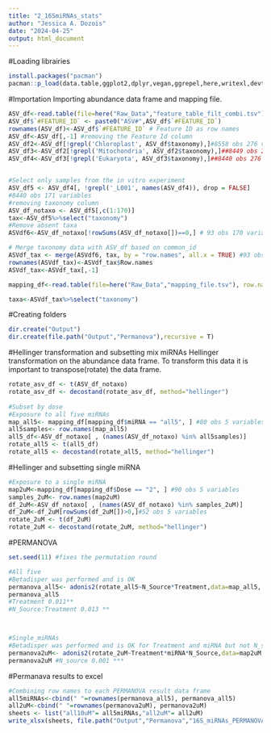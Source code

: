 ---
title: "2_16SmiRNAs_stats"
author: "Jessica A. Dozois"
date: "2024-04-25"
output: html_document
---
#Loading librairies
```{r librairies}
install.packages("pacman")
pacman::p_load(data.table,ggplot2,dplyr,vegan,ggrepel,here,writexl,devtools)
```

#Importation
Importing abundance data frame and mapping file.
```{r Importation}
ASV_df<-read.table(file=here("Raw_Data","feature_table_filt_combi.tsv"), header=T, sep="\t", comment.char = "", check.names = F) #8703 obs 277 variables
ASV_df$`#FEATURE_ID` <- paste0("ASV#",ASV_df$`#FEATURE_ID`)
rownames(ASV_df)<-ASV_df$`#FEATURE_ID` # Feature ID as row names
ASV_df<-ASV_df[,-1] #removing the Feature Id column
ASV_df2<-ASV_df[!grepl('Chloroplast', ASV_df$taxonomy),]#8558 obs 276 variables #remove Chloroplasts
ASV_df3<-ASV_df2[!grepl('Mitochondria', ASV_df2$taxonomy),]##8449 obs 276 variables variables #remove Mitochondria
ASV_df4<-ASV_df3[!grepl('Eukaryota', ASV_df3$taxonomy),]##8440 obs 276 variables variables #remove Eukaryotes


#Select only samples from the in vitro experiment
ASV_df5 <- ASV_df4[, !grepl('_L001', names(ASV_df4)), drop = FALSE]
#8440 obs 171 variables
#removing taxonomy column
ASV_df_notaxo <- ASV_df5[,c(1:170)]
tax<-ASV_df5%>%select("taxonomy")
#Remove absent taxa
ASVdf6<-ASV_df_notaxo[!rowSums(ASV_df_notaxo[])==0,] # 93 obs 170 variables

# Merge taxonomy data with ASV_df based on common_id
ASVdf_tax <- merge(ASVdf6, tax, by = "row.names", all.x = TRUE) #93 obs 172 variables
rownames(ASVdf_tax)<-ASVdf_tax$Row.names
ASVdf_tax<-ASVdf_tax[,-1]

mapping_df<-read.table(file=here("Raw_Data","mapping_file.tsv"), row.names=1, header=T, sep="\t", comment.char = "", check.names = F) #170 obs. 5 variables 

taxa<-ASVdf_tax%>%select("taxonomy")
```

#Creating folders
```{r Creating folders}
dir.create("Output")
dir.create(file.path("Output","Permanova"),recursive = T)
```

#Hellinger transformation and subsetting mix miRNAs
Hellinger transformation on the abundance data frame. To transform this data it is important to transpose(rotate) the data frame.
```{r Hellinger and subsetting}
rotate_asv_df <- t(ASV_df_notaxo)
rotate_asv_df <- decostand(rotate_asv_df, method="hellinger")
  
#Subset by dose
#Exposure to all five miRNAs
map_all5<- mapping_df[mapping_df$miRNA == "all5", ] #80 obs 5 variables
all5samples<- row.names(map_all5)
all5_df<-ASV_df_notaxo[ , (names(ASV_df_notaxo) %in% all5samples)]
rotate_all5 <- t(all5_df)
rotate_all5 <- decostand(rotate_all5, method="hellinger")
```

#Hellinger and subsetting single miRNA
```{r Hellinger and subsetting}
#Exposure to a single miRNA
map2uM<-mapping_df[mapping_df$Dose == "2", ] #90 obs 5 variables
samples_2uM<- row.names(map2uM)
df_2uM<-ASV_df_notaxo[ , (names(ASV_df_notaxo) %in% samples_2uM)]
df_2uM<-df_2uM[rowSums(df_2uM[])>0,]#52 obs 5 variables
rotate_2uM <- t(df_2uM)
rotate_2uM <- decostand(rotate_2uM, method="hellinger")

```


#PERMANOVA
```{r PERMANOVA}
set.seed(11) #fixes the permutation round

#All five
#Betadisper was performed and is OK
permanova_all5<- adonis2(rotate_all5~N_Source*Treatment,data=map_all5, permutations = 999, method="euclidean",by="terms")
permanova_all5
#Treatment 0.011**
#N_Source:Treatment 0.013 **



#Single_miRNAs
#Betadisper was performed and is OK for Treatment and miRNA but not N_source
permanova2uM<- adonis2(rotate_2uM~Treatment*miRNA*N_Source,data=map2uM,permutations = 999, method="euclidean",by="terms")
permanova2uM #N_source 0.001 ***

```

#Permanava results to excel
```{r}
#Combining row names to each PERMANOVA result data frame
all5miRNAs<-cbind(" "=rownames(permanova_all5), permanova_all5)
all2uM<-cbind(" "=rownames(permanova2uM), permanova2uM)
sheets <- list("all10uM"= all5miRNAs,"all2uM"= all2uM)
write_xlsx(sheets, file.path("Output","Permanova","16S_miRNAs_PERMANOVA.xlsx"))

```
